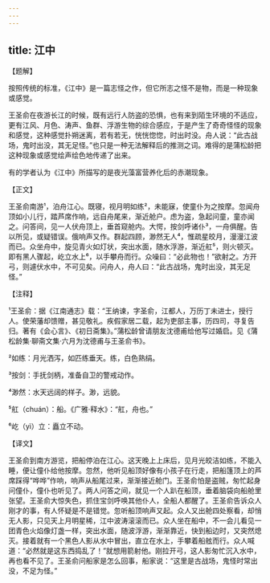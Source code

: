 ```yaml
---
---
---
```

title: 江中
---




【题解】


按照传统的标准，《江中》是一篇志怪之作，但它所志之怪不是物，而是一种现象或感觉。

王圣俞在夜游长江的时候，既有远行人防盗的恐惧，也有来到陌生环境的不适应，更有江风、月色、涛声、鱼群、浮游生物的综合感应，于是产生了奇奇怪怪的现象和感觉，这种感觉扑朔迷离，若有若无，恍恍惚惚，时出时没。舟人说：“此古战场，鬼时出没，其无足怪。”也只是一种无法解释后的推测之词。难得的是蒲松龄把这种现象或感觉绘声绘色地传递了出来。

有的学者认为《江中》所描写的是夜光藻富营养化后的赤潮现象。


【正文】

王圣俞南游¹，泊舟江心。既寝，视月明如练²，未能寐，使童仆为之按摩。忽闻舟顶如小儿行，踏芦席作响，远自舟尾来，渐近舱户。虑为盗，急起问童，童亦闻之。问答间，见一人伏舟顶上，垂首窥舱内。大愕，按剑呼诸仆³，一舟俱醒。告以所见，或疑错误。俄响声又作。群起四顾，渺然无人⁴，惟疏星皎月，漫漫江波而已。众坐舟中，旋见青火如灯状，突出水面，随水浮游，渐近舡⁵，则火顿灭。即有黑人骤起，屹立水上⁶，以手攀舟而行。众噪曰：“必此物也！”欲射之。方开弓，则遽伏水中，不可见矣。问舟人，舟人曰：“此古战场，鬼时出没，其无足怪。”

【注释】


¹王圣俞：据《江南通志》载：“王纳谏，字圣俞，江都人，万历丁未进士，授行人。使荣藩却馈赠，甚见敬礼。疾假家居二载，起为吏部主事，历四司，寻复告归。著有《会心言》、《初日斋集》。”蒲松龄曾请朋友沈德甫给他写过婚启。见《蒲松龄集·聊斋文集·六月为沈德甫与王圣俞书》。

²如练：月光洒泻，如匹练垂天。练，白色熟绢。

³按剑：手抚剑柄，准备自卫的警戒动作。

⁴渺然：水天远阔的样子。渺，远貌。

⁵舡（chuán）：船。《广雅·释水》：“舡，舟也。”

⁶屹（yì）立：矗立不动。





【译文】


王圣俞到南方游览，把船停泊在江心。这天晚上上床后，见月光皎洁如练，不能入睡，便让僮仆给他按摩。忽然，他听见船顶好像有小孩子在行走，把船篷顶上的芦席踩得“哗哗”作响，响声从船尾过来，渐渐接近舱门。王圣俞怕是盗贼，匆忙起身问僮仆，僮仆也听见了。两人问答之间，就见一个人趴在船顶，垂着脑袋向船舱里张望。王圣俞大惊失色，抓住宝剑呼唤其他仆人，全船人都醒了。王圣俞告诉众人刚才的事，有人怀疑是不是错觉。忽听船顶响声又起。众人又出舱四处察看，却悄无人影，只见天上月明星稀，江中波涛滚滚而已。众人坐在船中，不一会儿看见一团青色火焰像灯盏一样，突出水面，随波浮游，渐渐靠近，快到船边时，又突然熄灭。接着就有一个黑色人影从水中冒出，直立在水上，手攀着船舷而行。众人喊道：“必然就是这东西捣乱了！”就想用箭射他。刚拉开弓，这人影匆忙沉入水中，再也看不见了。王圣俞问船家是怎么回事，船家说：“这里是古战场，鬼怪时常出没，不足为怪。”